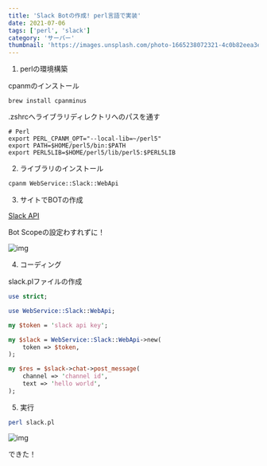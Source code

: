 ```yaml
---
title: 'Slack Botの作成! perl言語で実装'
date: 2021-07-06
tags: ['perl', 'slack']
category: 'サーバー'
thumbnail: 'https://images.unsplash.com/photo-1665238072321-4c0b82eea3ee?crop=entropy&cs=tinysrgb&fit=max&fm=jpg&ixid=MnwzNzQ1NzR8MHwxfHJhbmRvbXx8fHx8fHx8fDE2NjY1MjE5OTQ&ixlib=rb-4.0.3&q=80&w=1080'
---
```


1. perlの環境構築

cpanmのインストール

```
brew install cpanminus
```

.zshrcへライブラリディレクトリへのパスを通す

```.zshrc
# Perl
export PERL_CPANM_OPT="--local-lib=~/perl5"
export PATH=$HOME/perl5/bin:$PATH
export PERL5LIB=$HOME/perl5/lib/perl5:$PERL5LIB
```

2. ライブラリのインストール

```bash
cpanm WebService::Slack::WebApi
```

3. サイトでBOTの作成

[Slack API](https://api.slack.com)

Bot Scopeの設定わすれずに！

![img](https://i.gyazo.com/4e3b507b279b444ebda2d0d5f14b566e.png)

4. コーディング

slack.plファイルの作成

```perl
use strict;

use WebService::Slack::WebApi;

my $token = 'slack api key';

my $slack = WebService::Slack::WebApi->new(
    token => $token,
);

my $res = $slack->chat->post_message(
    channel => 'channel id',
    text => 'hello world',
);
```

5. 実行

```bash
perl slack.pl
```

![img](https://i.gyazo.com/b2875ee5f9536e211e4c4db640b4a7ac.png)

できた！

